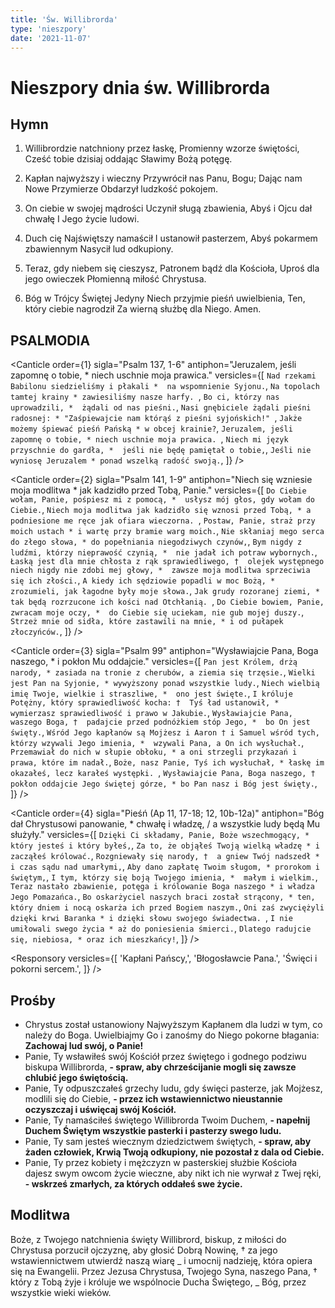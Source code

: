 ```yaml
---
title: 'Św. Willibrorda'
type: 'nieszpory'
date: '2021-11-07'
---
```


# Nieszpory dnia św. Willibrorda

<OpeningVersicle />

## Hymn

1.  Willibrordzie natchniony przez łaskę,
    Promienny wzorze świętości,
    Cześć tobie dzisiaj oddając
    Sławimy Bożą potęgę.

2.  Kapłan najwyższy i wieczny
    Przywrócił nas Panu, Bogu;
    Dając nam Nowe Przymierze
    Obdarzył ludzkość pokojem.

3.  On ciebie w swojej mądrości
    Uczynił sługą zbawienia,
    Abyś i Ojcu dał chwałę
    I Jego życie ludowi.

4.  Duch cię Najświętszy namaścił
    I ustanowił pasterzem,
    Abyś pokarmem zbawiennym
    Nasycił lud odkupiony.

5.  Teraz, gdy niebem się cieszysz,
    Patronem bądź dla Kościoła,
    Uproś dla jego owieczek
    Płomienną miłość Chrystusa.

6.  Bóg w Trójcy Świętej Jedyny
    Niech przyjmie pieśń uwielbienia,
    Ten, który ciebie nagrodził
    Za wierną służbę dla Niego. Amen.

## PSALMODIA

<Canticle
  order={1}
  sigla="Psalm 137, 1-6"
  antiphon="Jeruzalem, jeśli zapomnę o tobie, * niech uschnie moja prawica."
  versicles={[
    `Nad rzekami Babilonu siedzieliśmy i płakali * 
na wspomnienie Syjonu.`,
    `Na topolach tamtej krainy *
zawiesiliśmy nasze harfy. `,
    `Bo ci, którzy nas uprowadzili, * 
żądali od nas pieśni.`,
    `Nasi gnębiciele żądali pieśni radosnej: *
"Zaśpiewajcie nam którąś z pieśni syjońskich!" `,
    `Jakże możemy śpiewać pieśń Pańską *
w obcej krainie?`,
    `Jeruzalem, jeśli zapomnę o tobie, *
niech uschnie moja prawica. `,
    `Niech mi język przyschnie do gardła, * 
jeśli nie będę pamiętał o tobie,`,
    `Jeśli nie wyniosę Jeruzalem *
ponad wszelką radość swoją.`,
  ]}
/>

<Canticle
  order={2}
  sigla="Psalm 141, 1-9"
  antiphon="Niech się wzniesie moja modlitwa * jak kadzidło przed Tobą, Panie."
  versicles={[
    `Do Ciebie wołam, Panie, pośpiesz mi z pomocą, * 
usłysz mój głos, gdy wołam do Ciebie.`,
    `Niech moja modlitwa jak kadzidło się wznosi przed Tobą, *
a podniesione me ręce jak ofiara wieczorna. `,
    `Postaw, Panie, straż przy moich ustach *
i wartę przy bramie warg moich.`,
    `Nie skłaniaj mego serca do złego słowa, *
do popełniania niegodziwych czynów,`,
    `Bym nigdy z ludźmi, którzy nieprawość czynią, * 
nie jadał ich potraw wybornych.`,
    `Łaską jest dla mnie chłosta z rąk sprawiedliwego, † 
olejek występnego niech nigdy nie zdobi mej głowy, * 
zawsze moja modlitwa sprzeciwia się ich złości.`,
    `A kiedy ich sędziowie popadli w moc Bożą, * 
zrozumieli, jak łagodne były moje słowa.`,
    `Jak grudy rozoranej ziemi, *
tak będą rozrzucone ich kości nad Otchłanią. `,
    `Do Ciebie bowiem, Panie, zwracam moje oczy, * 
do Ciebie się uciekam, nie gub mojej duszy.`,
    `Strzeż mnie od sidła, które zastawili na mnie, *
i od pułapek złoczyńców.`,
  ]}
/>

<Canticle
  order={3}
  sigla="Psalm 99"
  antiphon="Wysławiajcie Pana, Boga naszego, * i pokłon Mu oddajcie."
  versicles={[
    `Pan jest Królem, drżą narody, *
zasiada na tronie z cherubów, a ziemia się trzęsie.`,
    `Wielki jest Pan na Syjonie, *
wywyższony ponad wszystkie ludy.`,
    `Niech wielbią imię Twoje, wielkie i straszliwe, * 
ono jest święte.`,
    `I króluje Potężny, który sprawiedliwość kocha: † 
Tyś ład ustanowił, *
wymierzasz sprawiedliwość i prawo w Jakubie.`,
    `Wysławiajcie Pana, waszego Boga, † 
padajcie przed podnóżkiem stóp Jego, * 
bo On jest święty.`,
    `Wśród Jego kapłanów są Mojżesz i Aaron †
i Samuel wśród tych, którzy wzywali Jego imienia, * 
wzywali Pana, a On ich wysłuchał.`,
    `Przemawiał do nich w słupie obłoku, *
a oni strzegli przykazań i prawa, które im nadał.`,
    `Boże, nasz Panie, Tyś ich wysłuchał, *
łaskę im okazałeś, lecz karałeś występki. `,
    `Wysławiajcie Pana, Boga naszego, †
pokłon oddajcie Jego świętej górze, *
bo Pan nasz i Bóg jest święty.`,
  ]}
/>

<Canticle
  order={4}
  sigla="Pieśń (Ap 11, 17-18; 12, 10b-12a)"
  antiphon="Bóg dał Chrystusowi panowanie, * chwałę i władzę, / a wszystkie ludy będą Mu służyły."
  versicles={[
    `Dzięki Ci składamy, Panie, Boże wszechmogący, * 
który jesteś i który byłeś,`,
    `Za to, że objąłeś Twoją wielką władzę *
i zacząłeś królować.`,
    `Rozgniewały się narody, † 
a gniew Twój nadszedł *
i czas sądu nad umarłymi,`,
    `Aby dano zapłatę Twoim sługom, *
prorokom i świętym,`,
    `I tym, którzy się boją Twojego imienia, * 
małym i wielkim.`,
    `Teraz nastało zbawienie, potęga i królowanie Boga naszego *
i władza Jego Pomazańca.`,
    `Bo oskarżyciel naszych braci został strącony, *
ten, który dniem i nocą oskarża ich przed Bogiem naszym.`,
    `Oni zaś zwyciężyli dzięki krwi Baranka *
i dzięki słowu swojego świadectwa. `,
    `I nie umiłowali swego życia *
aż do poniesienia śmierci.`,
    `Dlatego radujcie się, niebiosa, *
oraz ich mieszkańcy!`,
  ]}
/>

<Passage
  sigla="1 P 5, 1-4"
  passage="Starszych, którzy są wśród was, proszę ja, również starszy, a przy tym świadek Chrystusowych cierpień oraz uczestnik tej chwały, która ma się objawić: paście stado Boże, które jest przy was, strzegąc go nie pod przymusem, ale z własnej woli, jak Bóg chce; nie ze względu na niegodziwe zyski, ale z oddaniem; i nie jak ci, którzy ciemiężą gminy, ale jako żywe przykłady dla owczarni. Kiedy zaś objawi się Najwyższy Pasterz, otrzymacie niewiędnący wieniec chwały."
/>

<Responsory
  versicles={[
    'Kapłani Pańscy,',
    'Błogosławcie Pana.',
    'Święci i pokorni sercem.',
  ]}
/>

<Magnificat antiphon="Ci, którzy Cię miłują, Panie, * będą przed Tobą jak słońce wschodzące w swym blasku." />

## Prośby

- Chrystus został ustanowiony Najwyższym Kapłanem dla ludzi w tym, co należy do Boga. Uwielbiajmy Go i zanośmy do Niego pokorne błagania: **Zachowaj lud swój, o Panie!**
- Panie, Ty wsławiłeś swój Kościół przez świętego i godnego podziwu biskupa Willibrorda, **- spraw, aby chrześcijanie mogli się zawsze chlubić jego świętością.**
- Panie, Ty odpuszczałeś grzechy ludu, gdy święci pasterze, jak Mojżesz, modlili się do Ciebie, **- przez ich wstawiennictwo nieustannie oczyszczaj i uświęcaj swój Kościół.**
- Panie, Ty namaściłeś świętego Willibrorda Twoim Duchem, **- napełnij Duchem Świętym wszystkie pasterki i pasterzy swego ludu.**
- Panie, Ty sam jesteś wiecznym dziedzictwem świętych, **- spraw, aby żaden człowiek, Krwią Twoją odkupiony, nie pozostał z dala od Ciebie.**
- Panie, Ty przez kobiety i mężczyzn w pasterskiej służbie Kościoła dajesz swym owcom życie wieczne, aby nikt ich nie wyrwał z Twej ręki, **- wskrześ zmarłych, za których oddałeś swe życie.**

<CustomIntercessions />

<KyrieEleison />

<LordsPrayer />

## Modlitwa

Boże, z Twojego natchnienia święty Willibrord, biskup, z miłości do Chrystusa porzucił ojczyznę, aby głosić Dobrą Nowinę, † za jego wstawiennictwem utwierdź naszą wiarę _ i umocnij nadzieję, która opiera się na Ewangelii. Przez Jezusa Chrystusa, Twojego Syna, naszego Pana, † który z Tobą żyje i króluje we wspólnocie Ducha Świętego, _ Bóg, przez wszystkie wieki wieków.

<Amen />

<BlessingAndConcludingVersicle />

<SalveRegina />

